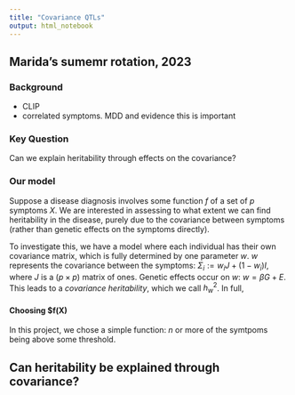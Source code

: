 ```yaml
---
title: "Covariance QTLs"
output: html_notebook
---
```


## Marida's sumemr rotation, 2023

### Background
- CLIP
- correlated symptoms. MDD and evidence this is important

### Key Question
Can we explain heritability through effects on the covariance?


### Our model
Suppose a disease diagnosis involves some function $f$ of a set of $p$ symptoms $X$. We are interested in assessing to what extent we can find heritability in the disease, purely due to the covariance between symptoms (rather than genetic effects on the symptoms directly). 

To investigate this, we have a model where each individual has their own covariance matrix, which is fully determined by one parameter $w$. $w$ represents the covariance between the symptoms: $\Sigma_i := w_i J + (1-w_i) I$, where $J$ is a $(p \times p)$ matrix of ones. Genetic effects occur on $w$: $w= \beta G + E$. This leads to a *covariance heritability*, which we call $h^2_w$. In full,

\begin{align*}
w   &\sim N(0,h^2_w K + (1-h^2_w) I ) \\
\Sigma_i &:= w_i J + (1-w_i) I \\
X_{i,} | \Sigma_i &\sim N(0,\Sigma_i) \\
y_i &= f(X_{i,} )
\end{align*}

#### Choosing $f(X)
In this project, we chose a simple function: $n$ or more of the symtpoms being above some threshold.


## Can heritability be explained through covariance?




